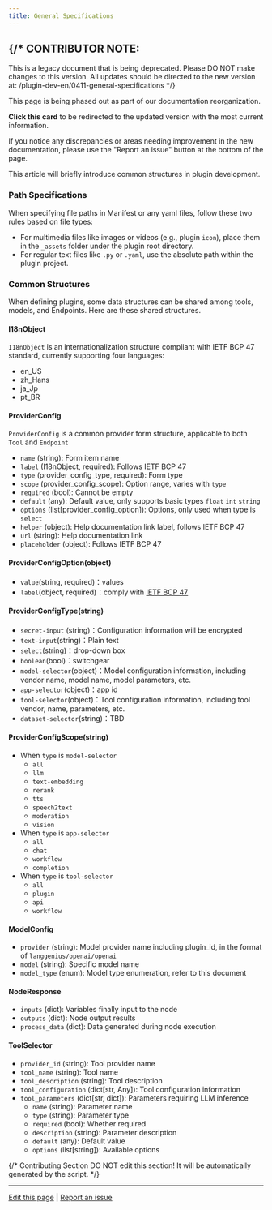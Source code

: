 ```yaml
---
title: General Specifications
---
```




{/* 
  CONTRIBUTOR NOTE:
  ----------------
  This is a legacy document that is being deprecated.
  Please DO NOT make changes to this version.
  All updates should be directed to the new version at:
  /plugin-dev-en/0411-general-specifications
*/}

<Card title="This Documentation is Being Deprecated" icon="circle-exclamation" href="/plugin-dev-en/0411-general-specifications">
  <p>This page is being phased out as part of our documentation reorganization.</p>
  
  <p><strong>Click this card</strong> to be redirected to the updated version with the most current information.</p>
  
  <p>If you notice any discrepancies or areas needing improvement in the new documentation, please use the "Report an issue" button at the bottom of the page.</p>
</Card>

This article will briefly introduce common structures in plugin development.

### **Path Specifications**

When specifying file paths in Manifest or any yaml files, follow these two rules based on file types:

* For multimedia files like images or videos (e.g., plugin `icon`), place them in the `_assets` folder under the plugin root directory.
* For regular text files like `.py` or `.yaml`, use the absolute path within the plugin project.

### **Common Structures**

When defining plugins, some data structures can be shared among tools, models, and Endpoints. Here are these shared structures.

#### **I18nObject**

`I18nObject` is an internationalization structure compliant with IETF BCP 47 standard, currently supporting four languages:

* en\_US
* zh\_Hans
* ja\_Jp
* pt\_BR

#### **ProviderConfig**

`ProviderConfig` is a common provider form structure, applicable to both `Tool` and `Endpoint`

* `name` (string): Form item name
* `label` (I18nObject, required): Follows IETF BCP 47
* `type` (provider\_config\_type, required): Form type
* `scope` (provider\_config\_scope): Option range, varies with `type`
* `required` (bool): Cannot be empty
* `default` (any): Default value, only supports basic types `float` `int` `string`
* `options` (list\[provider\_config\_option]): Options, only used when type is `select`
* `helper` (object): Help documentation link label, follows IETF BCP 47
* `url` (string): Help documentation link
* `placeholder` (object): Follows IETF BCP 47

#### ProviderConfigOption(object)

* `value`(string, required)：values
* `label`(object, required)：comply with [IETF BCP 47](https://tools.ietf.org/html/bcp47)

#### ProviderConfigType(string)

* `secret-input` (string)：Configuration information will be encrypted
* `text-input`(string)：Plain text
* `select`(string)：drop-down box
* `boolean`(bool)：switchgear
* `model-selector`(object)：Model configuration information, including vendor name, model name, model parameters, etc.
* `app-selector`(object)：app id
* `tool-selector`(object)：Tool configuration information, including tool vendor, name, parameters, etc.
* `dataset-selector`(string)：TBD

#### ProviderConfigScope(string)

* When `type` is `model-selector`
  * `all`
  * `llm`
  * `text-embedding`
  * `rerank`
  * `tts`
  * `speech2text`
  * `moderation`
  * `vision`
* When `type` is `app-selector`
  * `all`
  * `chat`
  * `workflow`
  * `completion`
* When `type` is `tool-selector`
  * `all`
  * `plugin`
  * `api`
  * `workflow`

#### **ModelConfig**

* `provider` (string): Model provider name including plugin\_id, in the format of `langgenius/openai/openai`
* `model` (string): Specific model name
* `model_type` (enum): Model type enumeration, refer to this document

#### **NodeResponse**

* `inputs` (dict): Variables finally input to the node
* `outputs` (dict): Node output results
* `process_data` (dict): Data generated during node execution

#### **ToolSelector**

* `provider_id` (string): Tool provider name
* `tool_name` (string): Tool name
* `tool_description` (string): Tool description
* `tool_configuration` (dict\[str, Any]): Tool configuration information
* `tool_parameters` (dict\[str, dict]): Parameters requiring LLM inference
  * `name` (string): Parameter name
  * `type` (string): Parameter type
  * `required` (bool): Whether required
  * `description` (string): Parameter description
  * `default` (any): Default value
  * `options` (list\[string]): Available options

{/*
Contributing Section
DO NOT edit this section!
It will be automatically generated by the script.
*/}

---

[Edit this page](https://github.com/langgenius/dify-docs/edit/main/en/plugins/schema-definition/general-specifications.mdx) | [Report an issue](https://github.com/langgenius/dify-docs/issues/new?title=Documentation%20Issue%3A%20al-specificati&body=%23%23%20Issue%20Description%0A%3C%21--%20Please%20briefly%20describe%20the%20issue%20you%20found%20--%3E%0A%0A%23%23%20Page%20Link%0Ahttps%3A%2F%2Fgithub.com%2Flanggenius%2Fdify-docs%2Fblob%2Fmain%2Fen/plugins/schema-definition%2Fgeneral-specifications.mdx%0A%0A%23%23%20Suggested%20Changes%0A%3C%21--%20If%20you%20have%20specific%20suggestions%20for%20changes%2C%20please%20describe%20them%20here%20--%3E%0A%0A%3C%21--%20Thank%20you%20for%20helping%20improve%20our%20documentation%21%20--%3E)

